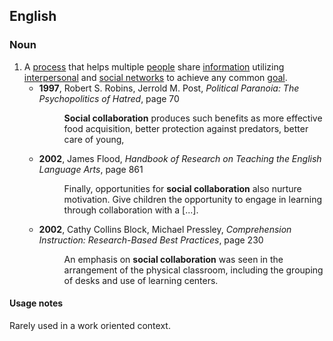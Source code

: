 ==English==
===Noun===
{{en-noun|head=[[social]] [[interaction]]}}

# A [[process]] that helps multiple [[people]] share [[information]] utilizing [[interpersonal]] and [[social network]]s to achieve any common [[goal]]. 
#*'''1997''', Robert S. Robins, Jerrold M. Post, ''Political Paranoia: The Psychopolitics of Hatred'', page 70
#*:'''Social collaboration''' produces such benefits as more effective food acquisition, better protection against predators, better care of young,
#*'''2002''', James Flood, ''Handbook of Research on Teaching the English Language Arts'', page 861
#*:Finally, opportunities for '''social collaboration''' also nurture motivation. Give children the opportunity to engage in learning through collaboration with a [...].
#*'''2002''', Cathy Collins Block, Michael Pressley, ''Comprehension Instruction: Research-Based Best Practices'', page 230
#*:An emphasis on '''social collaboration''' was seen in the arrangement of the physical classroom, including the grouping of desks and use of learning centers. 

====Usage notes====
Rarely used in a work oriented context.